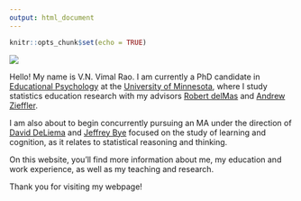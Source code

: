 ```yaml
---
output: html_document
---
```


```r
knitr::opts_chunk$set(echo = TRUE)
```

<img src="img/profilepic.jpg" />

Hello! My name is V.N. Vimal Rao. I am currently a PhD candidate in [Educational Psychology](https://www.cehd.umn.edu/edpsych/) at the [University of Minnesota](https://twin-cities.umn.edu/), where I study statistics education research with my advisors [Robert delMas](https://www.cehd.umn.edu/edpsych/people/delma001/) and [Andrew Zieffler](https://www.cehd.umn.edu/edpsych/people/zief0002/). 

I am also about to begin concurrently pursuing an MA under the direction of [David DeLiema](https://www.cehd.umn.edu/edpsych/people/ddeliema/) and [Jeffrey Bye](https://www.cehd.umn.edu/edpsych/people/jbye/) focused on the study of learning and cognition, as it relates to statistical reasoning and thinking. 

On this website, you'll find more information about me, my education and work experience, as well as my teaching and research. 

Thank you for visiting my webpage! 
